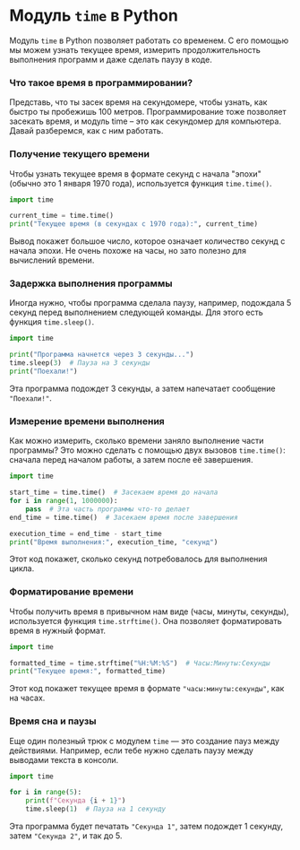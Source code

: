 # Модуль `time` в Python

Модуль `time` в Python позволяет работать со временем. С его помощью мы можем узнать текущее время, измерить продолжительность выполнения программ и даже сделать паузу в коде.

### Что такое время в программировании?

Представь, что ты засек время на секундомере, чтобы узнать, как быстро ты пробежишь 100 метров. Программирование тоже позволяет засекать время, и модуль time – это как секундомер для компьютера. Давай разберемся, как с ним работать.

### Получение текущего времени

Чтобы узнать текущее время в формате секунд с начала "эпохи" (обычно это 1 января 1970 года), используется функция `time.time()`.


```python
import time

current_time = time.time()
print("Текущее время (в секундах с 1970 года):", current_time)
```

Вывод покажет большое число, которое означает количество секунд с начала эпохи. Не очень похоже на часы, но зато полезно для вычислений времени.

### Задержка выполнения программы

Иногда нужно, чтобы программа сделала паузу, например, подождала 5 секунд перед выполнением следующей команды. Для этого есть функция `time.sleep()`.

```python
import time

print("Программа начнется через 3 секунды...")
time.sleep(3)  # Пауза на 3 секунды
print("Поехали!")
```

Эта программа подождет 3 секунды, а затем напечатает сообщение `"Поехали!"`.

### Измерение времени выполнения

Как можно измерить, сколько времени заняло выполнение части программы? Это можно сделать с помощью двух вызовов `time.time()`: сначала перед началом работы, а затем после её завершения.

```python
import time

start_time = time.time()  # Засекаем время до начала
for i in range(1, 1000000):
    pass  # Эта часть программы что-то делает
end_time = time.time()  # Засекаем время после завершения

execution_time = end_time - start_time
print("Время выполнения:", execution_time, "секунд")
```

Этот код покажет, сколько секунд потребовалось для выполнения цикла.

### Форматирование времени

Чтобы получить время в привычном нам виде (часы, минуты, секунды), используется функция `time.strftime()`. Она позволяет форматировать время в нужный формат.

```python
import time

formatted_time = time.strftime("%H:%M:%S")  # Часы:Минуты:Секунды
print("Текущее время:", formatted_time)
```

Этот код покажет текущее время в формате `"часы:минуты:секунды"`, как на часах.

### Время сна и паузы

Еще один полезный трюк с модулем `time` — это создание пауз между действиями. Например, если тебе нужно сделать паузу между выводами текста в консоли.

```python
import time

for i in range(5):
    print(f"Секунда {i + 1}")
    time.sleep(1)  # Пауза на 1 секунду
```

Эта программа будет печатать `"Секунда 1"`, затем подождет 1 секунду, затем `"Секунда 2"`, и так до 5.

